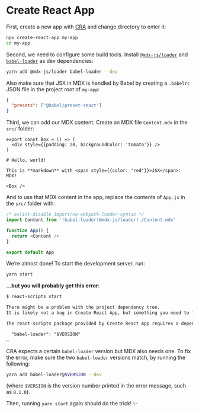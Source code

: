 # Create React App

First, create a new app with [CRA][] and change directory to enter it:

```sh
npx create-react-app my-app
cd my-app
```

Second, we need to configure some build tools.
Install [`@mdx-js/loader`][loader] and [`babel-loader`][babel-loader] as dev
dependencies:

```sh
yarn add @mdx-js/loader babel-loader --dev
```

Also make sure that JSX in MDX is handled by Babel by creating a `.babelrc` JSON
file in the project root of `my-app`:

```json
{
  "presets": ["@babel/preset-react"]
}
```

Third, we can add our MDX content.
Create an MDX file `Content.mdx` in the `src/` folder:

```mdx
export const Box = () => (
  <div style={{padding: 20, backgroundColor: 'tomato'}} />
)

# Hello, world!

This is **markdown** with <span style={{color: "red"}}>JSX</span>: MDX!

<Box />
```

And to use that MDX content in the app, replace the contents of `App.js` in the
`src/` folder with:

```js
/* eslint-disable import/no-webpack-loader-syntax */
import Content from '!babel-loader!@mdx-js/loader!./Content.mdx'

function App() {
  return <Content />
}

export default App
```

We’re almost done!
To start the development server, run:

```sh
yarn start
```

**…but you will probably get this error**:

```txt
$ react-scripts start

There might be a problem with the project dependency tree.
It is likely not a bug in Create React App, but something you need to fix locally.

The react-scripts package provided by Create React App requires a dependency:

  "babel-loader": "$VERSION"
…
```

CRA expects a certain `babel-loader` version but MDX also needs one.
To fix the error, make sure the two `babel-loader` versions match, by running
the following:

```sh
yarn add babel-loader@$VERSION --dev
```

(where `$VERSION` is the version number printed in the error message, such as
`8.1.0`).

Then, running `yarn start` again should do the trick! ✨

[cra]: https://github.com/facebook/create-react-app
[loader]: https://github.com/mdx-js/mdx/tree/main/packages/loader
[babel-loader]: https://webpack.js.org/loaders/babel-loader/
